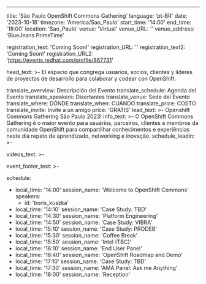 ---
title: 'São Paulo OpenShift Commons Gathering'
language: 'pt-BR'
date: '2023-10-18'
timezone: 'America/Sao_Paulo'
start_time: '14:00'
end_time: '18:00'
location: 'Sao_Paulo'
venue: 'Virtual'
venue_URL: ''
venue_address: 'BlueJeans PrimeTime'

registration_text: 'Coming Soon!'
registration_URL: ''
registration_text2: 'Coming Soon!'
registration_URL2: 'https://events.redhat.com/profile/867731'

head_text: >-
  El espacio que congrega usuarios, socios, clientes y líderes de proyectos de desarrollo para colaborar y codear con OpenShift.

translate_overview: Descripción del Evento
translate_schedule: Agenda del Evento
translate_speakers: Disertantes
translate_venue: Sede del Evento
translate_where: DÓNDE
translate_when: CUÁNDO
translate_price: COSTO
translate_invite: Invite a un amigo
price: 'GRATIS'
lead_text: >-
  Openshift Commons Gathering São Paulo 2023!
info_text: >-
  O OpenShift Commons Gathering é o maior evento para usuários, parceiros, clientes e membros da comunidade OpenShift para compartilhar conhecimentos e experiências neste dia repeto de aprendizado, networking e inovação.
schedule_leadin: >-
  
videos_text: >-
  
event_footer_text: >-

schedule:
  - local_time: '14:00'
    session_name: 'Welcome to OpenShift Commons'
    speakers:
      - id: 'boris_kuszka'
  - local_time: '14:10'
    session_name: 'Case Study: TBD'
  - local_time: '14:30'
    session_name: 'Platform Engineering'
  - local_time: '14:50'
    session_name: 'Case Study: VIBRA'
  - local_time: '15:10'
    session_name: 'Case Study: PRODEB'
  - local_time: '15:30'
    session_name: 'Coffee Break'
  - local_time: '15:50'
    session_name: 'Intel (TBC)'
  - local_time: '16:10'
    session_name: 'End User Panel'
  - local_time: '16:40'
    session_name: 'OpenShift Roadmap and Demo'
  - local_time: '17:10'
    session_name: 'Case Study: TBD'
  - local_time: '17:30'
    session_name: 'AMA Panel: Ask me Anything'
  - local_time: '18:00'
    session_name: 'Reception'

